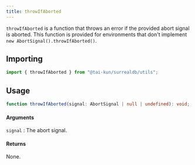 ```yaml
---
title: throwIfAborted
---
```


`throwIfAborted` is a function that throws an error if the provided abort signal is aborted. This function is provided for environments that don't implement `new AbortSignal().throwIfAborted()`.

## Importing

```ts
import { throwIfAborted } from "@tai-kun/surrealdb/utils";
```

## Usage

```ts
function throwIfAborted(signal: AbortSignal | null | undefined): void;
```

#### Arguments

`signal`
:   The abort signal.

#### Returns

None.
